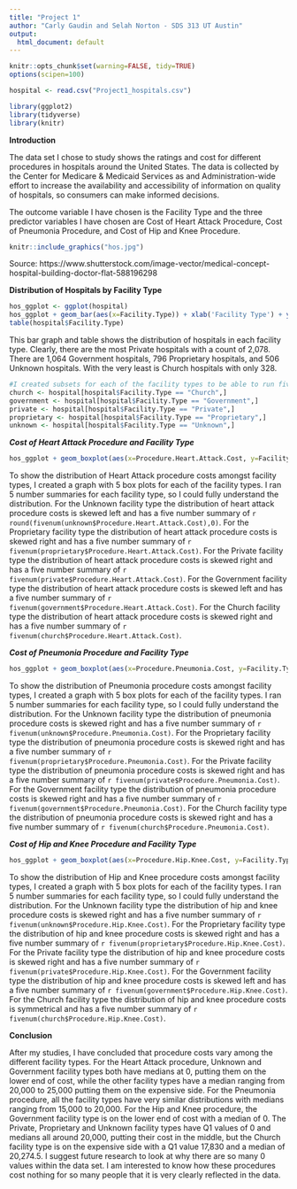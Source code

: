 ```yaml
---
title: "Project 1"
author: "Carly Gaudin and Selah Norton - SDS 313 UT Austin"
output:
  html_document: default 
---
```



```r
knitr::opts_chunk$set(warning=FALSE, tidy=TRUE)
options(scipen=100)
```

```r
hospital <- read.csv("Project1_hospitals.csv")
```

```r
library(ggplot2)
library(tidyverse)
library(knitr)
```

**Introduction**

The data set I chose to study shows the ratings and cost for different procedures in hospitals around the United States. The data is collected by the Center for Medicare & Medicaid Services as and Administration-wide effort to increase the availability and accessibility of information on quality of hospitals, so consumers can make informed decisions. 

The outcome variable I have chosen is the Facility Type and the three predictor variables I have chosen are Cost of Heart Attack Procedure, Cost of Pneumonia Procedure, and Cost of Hip and Knee Procedure. 


```r
knitr::include_graphics("hos.jpg") 
```

Source: https://www.shutterstock.com/image-vector/medical-concept-hospital-building-doctor-flat-588196298

**Distribution of Hospitals by Facility Type**
```r
hos_ggplot <- ggplot(hospital)
hos_ggplot + geom_bar(aes(x=Facility.Type)) + xlab('Facility Type') + ylab('Number of Hospitals') + ggtitle('Distribution of Facility Types Amongst U.S. Hospitals') 
table(hospital$Facility.Type)

```

This bar graph and table shows the distribution of hospitals in each facility type. Clearly, there are the most Private hospitals with a count of 2,078. There are 1,064 Government hospitals, 796 Proprietary hospitals, and 506 Unknown hospitals. With the very least is Church hospitals with only 328.

```r
#I created subsets for each of the facility types to be able to run five number summaries#
church <- hospital[hospital$Facility.Type == "Church",]
government <- hospital[hospital$Facility.Type == "Government",]
private <- hospital[hospital$Facility.Type == "Private",]
proprietary <- hospital[hospital$Facility.Type == "Proprietary",]
unknown <- hospital[hospital$Facility.Type == "Unknown",]
```

***Cost of Heart Attack Procedure and Facility Type***
```r
hos_ggplot + geom_boxplot(aes(x=Procedure.Heart.Attack.Cost, y=Facility.Type)) + xlab('Cost of Heart Attack Procedure') + ylab('Facility Type') + ggtitle('Distribution of Heart Attack Procedure Costs Amongst Facility Types')
```

To show the distribution of Heart Attack procedure costs amongst facility types, I created a graph with 5 box plots for each of the facility types. I ran 5 number summaries for each facility type, so I could fully understand the distribution. For the Unknown facility type the distribution of heart attack procedure costs is skewed left and has  a five number summary of `r round(fivenum(unknown$Procedure.Heart.Attack.Cost),0)`. For the Proprietary facility type the distribution of heart attack procedure costs is skewed right and has a five number summary of `r fivenum(proprietary$Procedure.Heart.Attack.Cost)`. For the Private facility type the distribution of heart attack procedure costs is skewed right and has a five number summary of `r fivenum(private$Procedure.Heart.Attack.Cost)`. For the Government facility type the distribution of heart attack procedure costs is skewed left and has  a five number summary of `r fivenum(government$Procedure.Heart.Attack.Cost)`. For the Church facility type the distribution of heart attack procedure costs is skewed right and has  a five number summary of `r fivenum(church$Procedure.Heart.Attack.Cost)`.

***Cost of Pneumonia Procedure and Facility Type***
```r
hos_ggplot + geom_boxplot(aes(x=Procedure.Pneumonia.Cost, y=Facility.Type)) + xlab('Cost of Pneumonia Procedure') + ylab('Facility Type') + ggtitle('Distribution of Pneumonia Procedure Costs Amongst Facility Types')
```

To show the distribution of Pneumonia procedure costs amongst facility types, I created a graph with 5 box plots for each of the facility types. I ran 5 number summaries for each facility type, so I could fully understand the distribution. For the Unknown facility type the distribution of pneumonia procedure costs is skewed right and has  a five number summary of `r fivenum(unknown$Procedure.Pneumonia.Cost)`. For the Proprietary facility type the distribution of pneumonia procedure costs is skewed right and has  a five number summary of `r fivenum(proprietary$Procedure.Pneumonia.Cost)`. For the Private facility type the distribution of pneumonia procedure costs is skewed right and has  a five number summary of `r fivenum(private$Procedure.Pneumonia.Cost)`. For the Government facility type the distribution of pneumonia procedure costs is skewed right and has  a five number summary of `r fivenum(government$Procedure.Pneumonia.Cost)`. For the Church facility type the distribution of pneumonia procedure costs is skewed right and has  a five number summary of `r fivenum(church$Procedure.Pneumonia.Cost)`.

***Cost of Hip and Knee Procedure and Facility Type***
```r
hos_ggplot + geom_boxplot(aes(x=Procedure.Hip.Knee.Cost, y=Facility.Type)) + xlab('Cost of Hip and Knee Procedure') + ylab('Facility Type') + ggtitle('Distribution of Hip and Knee Procedure Costs Amongst Facility Types')
```

To show the distribution of Hip and Knee procedure costs amongst facility types, I created a graph with 5 box plots for each of the facility types. I ran 5 number summaries for each facility type, so I could fully understand the distribution. For the Unknown facility type the distribution of hip and knee procedure costs is skewed right and has  a five number summary of `r fivenum(unknown$Procedure.Hip.Knee.Cost)`. For the Proprietary facility type the distribution of hip and knee procedure costs is skewed right and has  a five number summary of `r fivenum(proprietary$Procedure.Hip.Knee.Cost)`. For the Private facility type the distribution of hip and knee procedure costs is skewed right and has  a five number summary of `r fivenum(private$Procedure.Hip.Knee.Cost)`. For the Government facility type the distribution of hip and knee procedure costs is skewed left and has  a five number summary of `r fivenum(government$Procedure.Hip.Knee.Cost)`. For the Church facility type the distribution of hip and knee procedure costs is symmetrical and has  a five number summary of `r fivenum(church$Procedure.Hip.Knee.Cost)`.

**Conclusion**

After my studies, I have concluded that procedure costs vary among the different facility types. For the Heart Attack procedure, Unknown and Government facility types both have medians at 0, putting them on the lower end of cost, while the other facility types have a median ranging from 20,000 to 25,000 putting them on the expensive side. For the Pneumonia procedure, all the facility types have very similar distributions with medians ranging from 15,000 to 20,000. For the Hip and Knee procedure, the Government facility type is on the lower end of cost with a median of 0. The Private, Proprietary and Unknown facility types have Q1 values of 0 and medians all around 20,000, putting their cost in the middle, but the Church facility type is on the expensive side with a Q1 value 17,830 and a median of 20,274.5. I suggest future research to look at why there are so many 0 values within the data set. I am interested to know how these procedures cost nothing for so many people that it is very clearly reflected in the data. 
